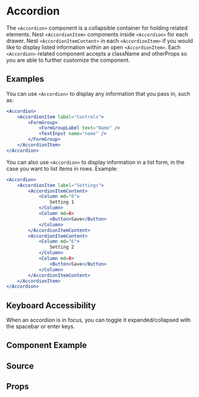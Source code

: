 
# Accordion

The `<Accordion>` component is a collapsible container for holding related elements. Nest `<AccordionItem>` components inside `<Accordion>` for each drawer. Nest `<AccordionItemContent>` in each `<AccordionItem>` if you would like to display listed information within an open `<AccordionItem>`. Each `<Accordion>` related component accepts a className and otherProps so you are able to further customize the component.

## Examples

You can use `<Accordion>` to display any information that you pass in, such as:

```jsx
<Accordion>
    <AccordionItem label="Controls">
        <FormGroup>
            <FormGroupLabel text="Name" />
            <TextInput name="name" />
        </FormGroup>
    </AccordionItem>
</Accordion>
```

You can also use `<Accordion>` to display information in a list form, in the case you want to list items in rows. Example:

```jsx
<Accordion>
    <AccordionItem label="Settings">
        <AccordionItemContent>
            <Column md="6">
                Setting 1
            </Column>
            <Column md=6>
                <Button>Save</Button>
            </Column>
        </AccordionItemContent>
        <AccordionItemContent>
            <Column md="6">
                Setting 2
            </Column>
            <Column md=6>
                <Button>Save</Button>
            </Column>
        </AccordionItemContent>
    </AccordionItem>
</Accordion>
```

## Keyboard Accessibility

When an accordion is in focus, you can toggle it expanded/collapsed with the spacebar or enter keys.

## Component Example

<Story id="molecules-accordion--default" />

## Source

<Source id="molecules-accordion--default" />

## Props

<Props of={Accordion} />
